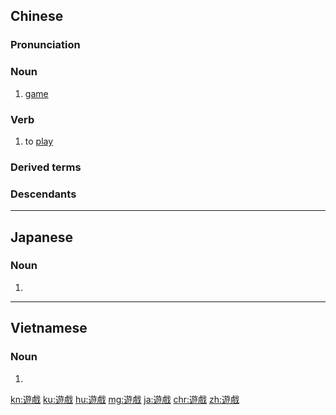 {{also|游戏|游戲|遊戯}}
==Chinese==
{{zh-forms|s=游戏|t2=游戲}}

===Pronunciation===
{{zh-pron
|m=yóuxì
|c=jau4 hei3
|h=pfs=yù-hi
|md=iù-hié
|mn=iû-hì
|w=3hhieu xi
|ma=Zh-yóuxì.ogg
|mc=1,3
|oc=1,1;1,2
|cat=n,v
}}

===Noun===
{{zh-noun}}

# [[game]]

===Verb===
{{zh-verb}}

# to [[play]]

===Derived terms===
{{zh-der|電腦遊戲|電子遊戲|機動遊戲|益智遊戲|遊戲人生|整人遊戲|遊戲三昧|遊戲人間|遊戲場|遊戲規則|遊戲說}}

===Descendants===
{{CJKV||s=遊戯|ゆうぎ|k=遊戱|유희|du hí}}

{{zh-cat|Intermediate}}

----

==Japanese==
{{ja-kanjitab|ゆう|ぎ|yomi=o}}

===Noun===
{{ja-noun|shin=遊戯|ゆうぎ|hhira=いうぎ}}

# {{kyujitai spelling of|遊戯|lang=ja}}

----

==Vietnamese==
{{vi-hantutab}}

===Noun===
{{vi-noun|sc=Hani}}

# {{han tu form of|du hí|[[game]]}}

[[kn:遊戲]]
[[ku:遊戲]]
[[hu:遊戲]]
[[mg:遊戲]]
[[ja:遊戲]]
[[chr:遊戲]]
[[zh:遊戲]]